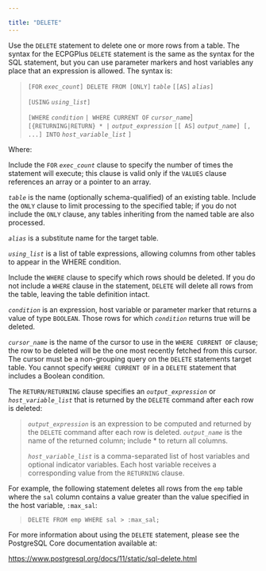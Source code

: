 ---

title: "DELETE"
---

<div id="delete" class="registered_link"></div>

Use the `DELETE` statement to delete one or more rows from a table. The syntax for the ECPGPlus `DELETE` statement is the same as the syntax for the SQL statement, but you can use parameter markers and host variables any place that an expression is allowed. The syntax is:

> `[FOR` *`exec_count`*`] DELETE FROM [ONLY]` *`table`* `[[AS]` *`alias`*`]`
>
>   `[USING` *`using_list`*`]`
>
>   `[WHERE` *`condition`* `| WHERE CURRENT OF` *`cursor_name`*]
>   `[{RETURNING|RETURN} * |` *`output_expression`* `[[ AS]` *`output_name`*`] [, ...] INTO` *`host_variable_list`* `]`

Where:

Include the `FOR` *`exec_count`* clause to specify the number of times the statement will execute; this clause is valid only if the `VALUES` clause references an array or a pointer to an array.

*`table`* is the name (optionally schema-qualified) of an existing table. Include the `ONLY` clause to limit processing to the specified table; if you do not include the `ONLY` clause, any tables inheriting from the named table are also processed.

*`alias`* is a substitute name for the target table.

*`using_list`* is a list of table expressions, allowing columns from other tables to appear in the WHERE condition.

Include the `WHERE` clause to specify which rows should be deleted. If you do not include a `WHERE` clause in the statement, `DELETE` will delete all rows from the table, leaving the table definition intact.

*`condition`* is an expression, host variable or parameter marker that returns a value of type `BOOLEAN`. Those rows for which *`condition`* returns true will be deleted.

*`cursor_name`* is the name of the cursor to use in the `WHERE CURRENT OF` clause; the row to be deleted will be the one most recently fetched from this cursor. The cursor must be a non-grouping query on the `DELETE` statements target table. You cannot specify `WHERE CURRENT OF` in a `DELETE` statement that includes a Boolean condition.

The `RETURN/RETURNING` clause specifies an *`output_expression`* or *`host_variable_list`* that is returned by the `DELETE` command after each row is deleted:

> *`output_expression`* is an expression to be computed and returned by the `DELETE` command after each row is deleted. *`output_name`* is the name of the returned column; include * to return all columns.
>
> *`host_variable_list`* is a comma-separated list of host variables and optional indicator variables. Each host variable receives a corresponding value from the `RETURNING` clause.

For example, the following statement deletes all rows from the `emp` table where the `sal` column contains a value greater than the value specified in the host variable, `:max_sal`:

> `DELETE FROM emp WHERE sal > :max_sal;`

For more information about using the `DELETE` statement, please see the PostgreSQL Core documentation available at:

https://www.postgresql.org/docs/11/static/sql-delete.html